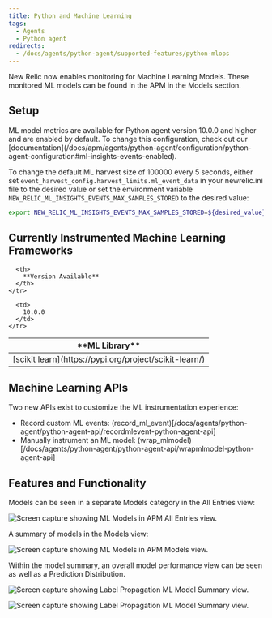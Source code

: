 ```yaml
---
title: Python and Machine Learning
tags:
  - Agents
  - Python agent
redirects:
  - /docs/agents/python-agent/supported-features/python-mlops
---
```



New Relic now enables monitoring for Machine Learning Models.  These monitored ML models can be found in the APM in the Models section.

## Setup

<Callout variant="important">
  ML model metrics are available for Python agent version 10.0.0 and higher and are enabled by default. To change this configuration, check out our [documentation](/docs/apm/agents/python-agent/configuration/python-agent-configuration#ml-insights-events-enabled).
</Callout>

To change the default ML harvest size of 100000 every 5 seconds, either set `event_harvest_config.harvest_limits.ml_event_data` in your newrelic.ini file to the desired value or set the environment variable `NEW_RELIC_ML_INSIGHTS_EVENTS_MAX_SAMPLES_STORED` to the desired value:

```bash
export NEW_RELIC_ML_INSIGHTS_EVENTS_MAX_SAMPLES_STORED=${desired_value}
```

## Currently Instrumented Machine Learning Frameworks

<table>
  <thead>
    <tr>
      <th>
        **ML Library**
      </th>

      <th>
        **Version Available**
      </th>
    </tr>
  </thead>

  <tbody>
    <tr>
      <td>
        [scikit learn](https://pypi.org/project/scikit-learn/)
      </td>

      <td>
        10.0.0
      </td>
    </tr>
  </tbody>
</table>


## Machine Learning APIs

Two new APIs exist to customize the ML instrumentation experience:

<ul>
  <li>Record custom ML events: (record_ml_event)[/docs/agents/python-agent/python-agent-api/recordmlevent-python-agent-api]</li>
  <li>Manually instrument an ML model: (wrap_mlmodel)[/docs/agents/python-agent/python-agent-api/wrapmlmodel-python-agent-api]</li>
</ul>


## Features and Functionality

Models can be seen in a separate Models category in the All Entries view:

<img
  title="python-ml-APM-All-Entities.png"
  alt="Screen capture showing ML Models in APM All Entries view."
  src={allEntities}
/>

A summary of models in the Models view:

<img
  title="python-ml-APM-models-view.png"
  alt="Screen capture showing ML Models in APM Models view."
  src={modelsView}
/>

Within the model summary, an overall model performance view can be seen as well as a Prediction Distribution.

<img
  title="python-ml-APM-model-summary-view1.png"
  alt="Screen capture showing Label Propagation ML Model Summary view."
  src={modelSummary1}
/>

<img
  title="python-ml-APM-model-summary-view2.png"
  alt="Screen capture showing Label Propagation ML Model Summary view."
  src={modelSummary2}
/>



